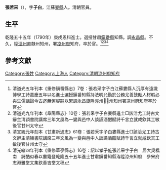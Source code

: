 '''張若采'''（{{bd|?||?|}}），字'''子白'''，江蘇[[婁縣|婁縣]]人。清朝官員。

== 生平 ==
乾隆五十五年（1790年）庚戌恩科進士。選授甘肅[[鎭番縣|鎭番縣]]知縣。調[[永昌縣|永昌縣]]。不久，陞[[涇州|涇州]]直隸州知州，署[[凉州府|凉州府]]知府，卒於官。<ref>清道光五年刊本《重修鎭番縣志》7卷：張若采字子白江蘇婁縣人沉厚有遠識博學工詩嘉慶五年以名進士選授鎭番知縣持法明允勤於公務尤善鼓勵人材暇必與生儒講論今古迄無懈容嗣以䌓調永昌旋陞涇州州知州署凉州府知府卒於官</ref><ref>清道光九年刊本《阜陽縣志》10卷：張若釆字子白婁縣進士□該洽尤工詩古文辭主清潁書院講席三年文風為一變與邑中人談讌酒酣賦詩千言立就咸欽其工敏後官甘州太守</ref><ref>清宣統元年刻本《甘肅新通志》61卷：張若釆字子白婁縣進士□該洽尤工詩古文辭主清潁書院講席三年文風為一變與邑中人談讌酒酣賦詩千言立就咸欽其工敏後官甘州太守</ref><ref>清光緒四年刊本《重修華亭縣志》16卷：詔以孝子旌張若采字子白　居大吳橋南　詩酷似春以婁籍登乾隆五十五年進士甘肅鎭番知縣洊陞涼州知府　參宋府志淵雅堂文集欽善吉堂文稿</ref>

==參考文獻==
{{reflist}}

{{乾隆五十五年庚戌恩科殿試金榜}}

{{Authority control}}

{{DEFAULTSORT:Zhang張}}

[[Category:張姓|Category:張姓]]
[[Category:上海人|Category:上海人]]
[[Category:清朝涼州府知府|Category:清朝涼州府知府]]